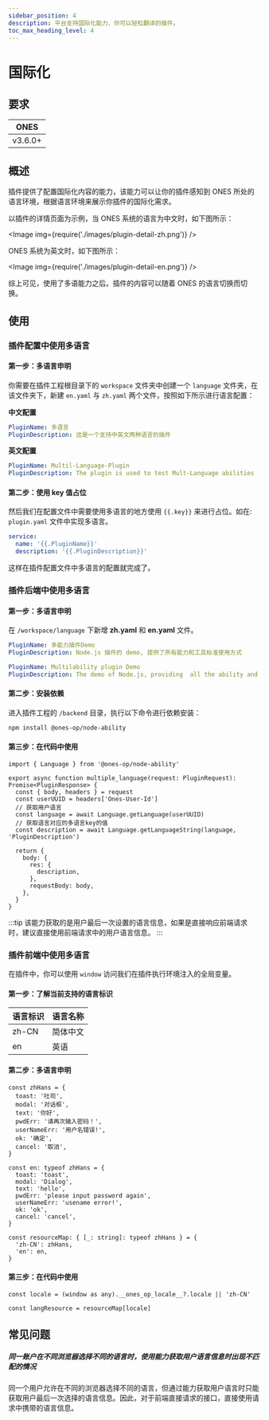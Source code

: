 ```yaml
---
sidebar_position: 4
description: 平台支持国际化能力，你可以轻松翻译的插件。
toc_max_heading_level: 4
---
```



# 国际化

## 要求

| ONES    |
| ------- |
| v3.6.0+ |

## 概述

插件提供了配置国际化内容的能力，该能力可以让你的插件感知到 ONES 所处的语言环境，根据语言环境来展示你插件的国际化需求。

以插件的详情页面为示例，当 ONES 系统的语言为中文时，如下图所示：

<Image img={require('./images/plugin-detail-zh.png')} />

ONES 系统为英文时，如下图所示：

<Image img={require('./images/plugin-detail-en.png')} />

综上可见，使用了多语能力之后。插件的内容可以随着 ONES 的语言切换而切换。

## 使用

### 插件配置中使用多语言

#### 第一步：多语言申明

你需要在插件工程根目录下的 `workspace` 文件夹中创建一个 `language` 文件夹，在该文件夹下，新建 `en.yaml` 与 `zh.yaml` 两个文件，按照如下所示进行语言配置：

**中文配置**

```yaml title="/workspace/language/zh.yaml"
PluginName: 多语言
PluginDescription: 这是一个支持中英文两种语言的插件
```

**英文配置**

```yaml title="/workspace/language/en.yaml"
PluginName: Multil-Language-Plugin
PluginDescription: The plugin is used to test Mult-Language abilities
```

#### 第二步：使用 key 值占位

然后我们在配置文件中需要使用多语言的地方使用 `{{.key}}` 来进行占位。如在: `plugin.yaml` 文件中实现多语言。

```yaml title="/config/plugin.yaml"
service:
  name: '{{.PluginName}}'
  description: '{{.PluginDescription}}'
```

这样在插件配置文件中多语言的配置就完成了。

### 插件后端中使用多语言

#### 第一步：多语言申明

在 `/workspace/language` 下新增 **zh.yaml** 和 **en.yaml** 文件。

```yaml title="/workspace/language/zh.yaml"
PluginName: 多能力插件Demo
PluginDescription: Node.js 插件的 demo, 提供了所有能力和工具标准使用方式
```

```yaml title="/workspace/language/en.yaml"
PluginName: Multilability plugin Demo
PluginDescription: The demo of Node.js, providing  all the ability and standard usage of tools
```

#### 第二步：安装依赖

进入插件工程的 `/backend` 目录，执行以下命令进行依赖安装：

```bash npm2yarn
npm install @ones-op/node-ability
```

#### 第三步：在代码中使用

```tsx
import { Language } from '@ones-op/node-ability'

export async function multiple_language(request: PluginRequest): Promise<PluginResponse> {
  const { body, headers } = request
  const userUUID = headers['Ones-User-Id']
  // 获取用户语言
  const language = await Language.getLanguage(userUUID)
  // 获取语言对应的多语言key的值
  const description = await Language.getLanguageString(language, 'PluginDescription')

  return {
    body: {
      res: {
        description,
      },
      requestBody: body,
    },
  }
}
```

:::tip
该能力获取的是用户最后一次设置的语言信息，如果是直接响应前端请求时，建议直接使用前端请求中的用户语言信息。
:::

### 插件前端中使用多语言

在插件中，你可以使用 `window` 访问我们在插件执行环境注入的全局变量。

#### 第一步：了解当前支持的语言标识

| 语言标识 | 语言名称 |
| -------- | -------- |
| zh-CN    | 简体中文 |
| en       | 英语     |

#### 第二步：多语言申明

```tsx title="language.tsx"
const zhHans = {
  toast: '吐司',
  modal: '对话框',
  text: '你好',
  pwdErr: '请再次输入密码！',
  userNameErr: '用户名错误!',
  ok: '确定',
  cancel: '取消',
}

const en: typeof zhHans = {
  toast: 'toast',
  modal: 'Dialog',
  text: 'hello',
  pwdErr: 'please input password again',
  userNameErr: 'usename error!',
  ok: 'ok',
  cancel: 'cancel',
}

const resourceMap: { [_: string]: typeof zhHans } = {
  'zh-CN': zhHans,
  'en': en,
}
```

#### 第三步：在代码中使用

```tsx title="index.tsx"
const locale = (window as any).__ones_op_locale__?.locale || 'zh-CN'

const langResource = resourceMap[locale]
```

## 常见问题

##### 同一账户在不同浏览器选择不同的语言时，使用能力获取用户语言信息时出现不匹配的情况

同一个用户允许在不同的浏览器选择不同的语言，但通过能力获取用户语言时只能获取用户最后一次选择的语言信息。因此，对于前端直接请求的接口，直接使用请求中携带的语言信息。

